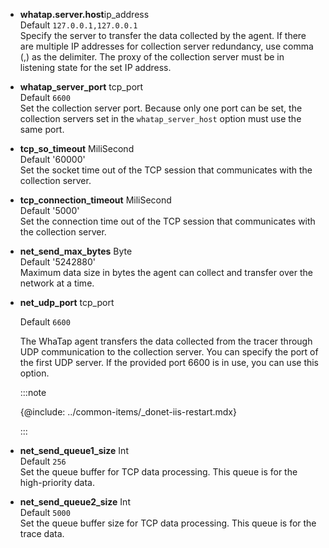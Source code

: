 -   **whatap.server.host**<span class='type'>ip_address</span><br/>
    Default `127.0.0.1,127.0.0.1`<br/>Specify the server to transfer the data collected by the agent. If there are multiple IP addresses for collection server redundancy, use comma (,) as the delimiter. The proxy of the collection server must be in listening state for the set IP address.

-   **whatap_server_port** <span class='type'>tcp_port</span><br/>
    Default `6600`<br/>Set the collection server port. Because only one port can be set, the collection servers set in the `whatap_server_host` option must use the same port.

-   **tcp_so_timeout** <span class='type'>MiliSecond</span><br/>
    Default '60000'<br/>Set the socket time out of the TCP session that communicates with the collection server.

-   **tcp_connection_timeout** <span class='type'>MiliSecond</span><br/>
    Default '5000'<br/>Set the connection time out of the TCP session that communicates with the collection server.

-   **net_send_max_bytes** <span class='type'>Byte</span><br/>
    Default '5242880'<br/>Maximum data size in bytes the agent can collect and transfer over the network at a time.

-   **net_udp_port** <span class='type'>tcp_port</span>

    Default `6600`
    
    The WhaTap agent transfers the data collected from the tracer through UDP communication to the collection server. You can specify the port of the first UDP server. If the provided port 6600 is in use, you can use this option.

    :::note

    {@include: ../common-items/_donet-iis-restart.mdx}

    :::

-   **net_send_queue1_size** <span class='type'>Int</span><br/>
    Default `256`<br/>Set the queue buffer for TCP data processing. This queue is for the high-priority data.

-   **net_send_queue2_size** <span class='type'>Int</span><br/>
    Default `5000`<br/>Set the queue buffer size for TCP data processing. This queue is for the trace data.
